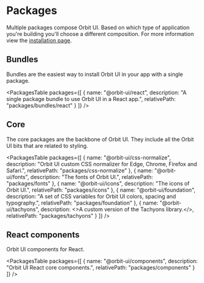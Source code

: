
<Meta
    title="Getting Started/Packages"
    id="packages"
/>

# Packages

Multiple packages compose Orbit UI. Based on which type of application you're building you'll choose a different composition. For more information view the [installation page](?path=/docs/installation--page).

## Bundles

Bundles are the easiest way to install Orbit UI in your app with a single package.

<PackagesTable
    packages={[
        { name: "@orbit-ui/react", description: "A single package bundle to use Orbit UI in a React app.", relativePath: "packages/bundles/react" }
    ]}
/>

## Core

The core packages are the backbone of Orbit UI. They include all the Orbit UI bits that are related to styling.

<PackagesTable
    packages={[
        { name: "@orbit-ui/css-normalize", description: "Orbit UI custom CSS normalizer for Edge, Chrome, Firefox and Safari.", relativePath: "packages/css-normalize" },
        { name: "@orbit-ui/fonts", description: "The fonts of Orbit UI.", relativePath: "packages/fonts" },
        { name: "@orbit-ui/icons", description: "The icons of Orbit UI.", relativePath: "packages/icons" },
        { name: "@orbit-ui/foundation", description: "A set of CSS variables for Orbit UI colors, spacing and typography.", relativePath: "packages/foundation" },
        { name: "@orbit-ui/tachyons", description: <>A custom version of the <ExternalLink href="https://github.com/tachyons-css/tachyons">Tachyons library</ExternalLink>.</>, relativePath: "packages/tachyons" }
    ]}
/>

## React components

Orbit UI components for React.

<PackagesTable
    packages={[
        { name: "@orbit-ui/components", description: "Orbit UI React core components.", relativePath: "packages/components" }
    ]}
/>



